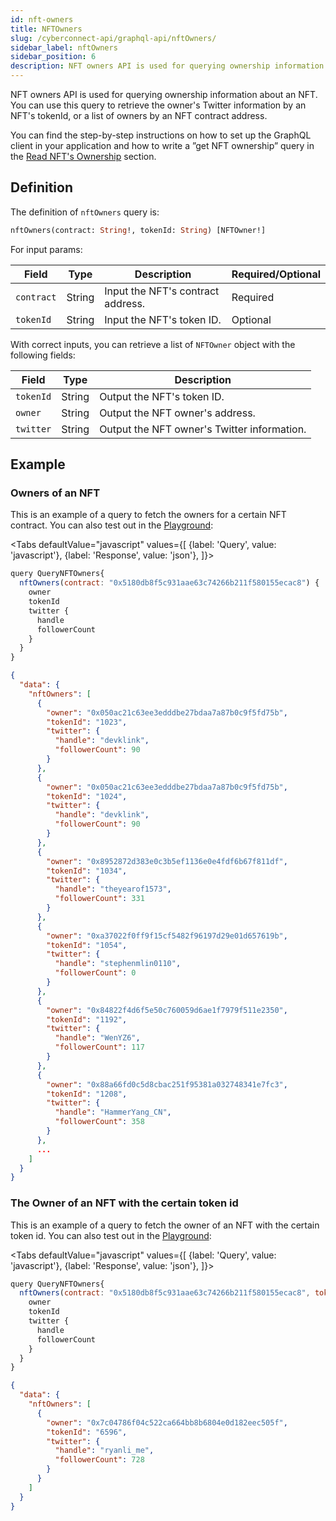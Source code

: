 ```yaml
---
id: nft-owners
title: NFTOwners
slug: /cyberconnect-api/graphql-api/nftOwners/
sidebar_label: nftOwners
sidebar_position: 6
description: NFT owners API is used for querying ownership information about an NFT. You can use this query to retrieve the owner's Twitter information by an NFT's tokenId, or a list of owners by an NFT contract address.
---
```


NFT owners API is used for querying ownership information about an NFT. You can use this query to retrieve the owner's Twitter information by an NFT's tokenId, or a list of owners by an NFT contract address.

You can find the step-by-step instructions on how to set up the GraphQL client in your application and how to write a ”get NFT ownership” query in the [Read NFT's Ownership](/get-started/read-nft-ownership) section.

## Definition

The definition of `nftOwners` query is:

```graphql
nftOwners(contract: String!, tokenId: String) [NFTOwner!]
```

For input params:

| Field      | Type   | Description                       | Required/Optional |
| ---------- | ------ | --------------------------------- | ----------------- |
| `contract` | String | Input the NFT's contract address. | Required          |
| `tokenId`  | String | Input the NFT's token ID.         | Optional          |

With correct inputs, you can retrieve a list of `NFTOwner` object with the following fields:

| Field     | Type   | Description                                 |
| --------- | ------ | ------------------------------------------- |
| `tokenId` | String | Output the NFT's token ID.                  |
| `owner`   | String | Output the NFT owner's address.             |
| `twitter` | String | Output the NFT owner's Twitter information. |

## Example

### Owners of an NFT

This is an example of a query to fetch the owners for a certain NFT contract. You can also test out in the [Playground](/V1/cyberconnect-api/playground/):


<Tabs
    defaultValue="javascript"
    values={[
        {label: 'Query', value: 'javascript'},
        {label: 'Response', value: 'json'},
    ]}>
<TabItem value="javascript">

```javascript
query QueryNFTOwners{
  nftOwners(contract: "0x5180db8f5c931aae63c74266b211f580155ecac8") {
    owner
    tokenId
    twitter {
      handle
      followerCount
    }
  }
}
```

</TabItem>
<TabItem value="json">

```json
{
  "data": {
    "nftOwners": [
      {
        "owner": "0x050ac21c63ee3edddbe27bdaa7a87b0c9f5fd75b",
        "tokenId": "1023",
        "twitter": {
          "handle": "devklink",
          "followerCount": 90
        }
      },
      {
        "owner": "0x050ac21c63ee3edddbe27bdaa7a87b0c9f5fd75b",
        "tokenId": "1024",
        "twitter": {
          "handle": "devklink",
          "followerCount": 90
        }
      },
      {
        "owner": "0x8952872d383e0c3b5ef1136e0e4fdf6b67f811df",
        "tokenId": "1034",
        "twitter": {
          "handle": "theyearof1573",
          "followerCount": 331
        }
      },
      {
        "owner": "0xa37022f0ff9f15cf5482f96197d29e01d657619b",
        "tokenId": "1054",
        "twitter": {
          "handle": "stephenmlin0110",
          "followerCount": 0
        }
      },
      {
        "owner": "0x84822f4d6f5e50c760059d6ae1f7979f511e2350",
        "tokenId": "1192",
        "twitter": {
          "handle": "WenYZ6",
          "followerCount": 117
        }
      },
      {
        "owner": "0x88a66fd0c5d8cbac251f95381a032748341e7fc3",
        "tokenId": "1208",
        "twitter": {
          "handle": "HammerYang_CN",
          "followerCount": 358
        }
      },
      ...
    ]
  }
}
```

</TabItem>
</Tabs>

### The Owner of an NFT with the certain token id

This is an example of a query to fetch the owner of an NFT with the certain token id. You can also test out in the [Playground](/V1/cyberconnect-api/playground/):

<Tabs
    defaultValue="javascript"
    values={[
        {label: 'Query', value: 'javascript'},
        {label: 'Response', value: 'json'},
    ]}>
<TabItem value="javascript">

```javascript
query QueryNFTOwners{
  nftOwners(contract: "0x5180db8f5c931aae63c74266b211f580155ecac8", tokenId:"6596") {
    owner
    tokenId
    twitter {
      handle
      followerCount
    }
  }
}
```

</TabItem>
<TabItem value="json">

```json
{
  "data": {
    "nftOwners": [
      {
        "owner": "0x7c04786f04c522ca664bb8b6804e0d182eec505f",
        "tokenId": "6596",
        "twitter": {
          "handle": "ryanli_me",
          "followerCount": 728
        }
      }
    ]
  }
}
```

</TabItem>
</Tabs>
